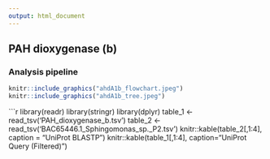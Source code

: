 ```yaml
---
output: html_document
---
```

## PAH dioxygenase (b)
### Analysis pipeline

```r
knitr::include_graphics("ahdA1b_flowchart.jpeg")
knitr::include_graphics("ahdA1b_tree.jpeg")
```


```r
library(readr)
library(stringr)
library(dplyr)
table_1 <- read_tsv('PAH_dioxygenase_b.tsv')
table_2 <- read_tsv('BAC65446.1_Sphingomonas_sp._P2.tsv')
knitr::kable(table_2[,1:4], caption = "UniProt BLASTP")
knitr::kable(table_1[,1:4], caption="UniProt Query (Filtered)")